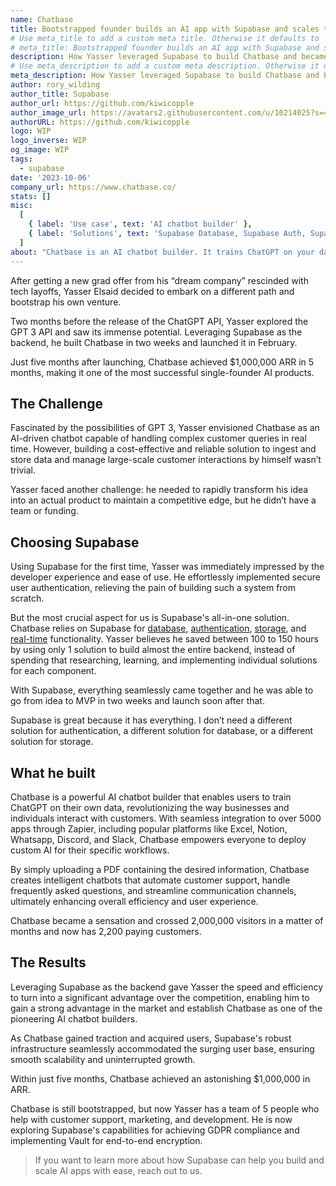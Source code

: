 ```yaml
---
name: Chatbase
title: Bootstrapped founder builds an AI app with Supabase and scales to $1M in 5 months
# Use meta_title to add a custom meta title. Otherwise it defaults to '{name} | Supabase Customer Stories':
# meta_title: Bootstrapped founder builds an AI app with Supabase and scales to $1M in 5 months
description: How Yasser leveraged Supabase to build Chatbase and became one of the most successful single-founder AI products.
# Use meta_description to add a custom meta description. Otherwise it defaults to {description}:
meta_description: How Yasser leveraged Supabase to build Chatbase and became one of the most successful single-founder AI products.
author: rory_wilding
author_title: Supabase
author_url: https://github.com/kiwicopple
author_image_url: https://avatars2.githubusercontent.com/u/10214025?s=400&u=c6775be2ae667e2acae3ccd347fed62bb3f5b3e7&v=4
authorURL: https://github.com/kiwicopple
logo: WIP
logo_inverse: WIP
og_image: WIP
tags:
  - supabase
date: '2023-10-06'
company_url: https://www.chatbase.co/
stats: []
misc:
  [
    { label: 'Use case', text: 'AI chatbot builder' },
    { label: 'Solutions', text: 'Supabase Database, Supabase Auth, Supabase Storage, Supabase Realtime' },
  ]
about: "Chatbase is an AI chatbot builder. It trains ChatGPT on your data and lets you add a chat widget to your website. Just upload a document or add a link to your website and get a chatbot that can answer any question about their content."
---
```


After getting a new grad offer from his “dream company” rescinded with tech layoffs, Yasser Elsaid decided to embark on a different path and bootstrap his own venture.

Two months before the release of the ChatGPT API, Yasser explored the GPT 3 API and saw its immense potential. Leveraging Supabase as the backend, he built Chatbase in two weeks and launched it in February.

Just five months after launching, Chatbase achieved $1,000,000 ARR in 5 months, making it one of the most successful single-founder AI products.

## The Challenge

Fascinated by the possibilities of GPT 3, Yasser envisioned Chatbase as an AI-driven chatbot capable of handling complex customer queries in real time. However, building a cost-effective and reliable solution to ingest and store data and manage large-scale customer interactions by himself wasn’t trivial.

Yasser faced another challenge: he needed to rapidly transform his idea into an actual product to maintain a competitive edge, but he didn’t have a team or funding.

## Choosing Supabase

Using Supabase for the first time, Yasser was immediately impressed by the developer experience and ease of use. He effortlessly implemented secure user authentication, relieving the pain of building such a system from scratch.

But the most crucial aspect for us is Supabase's all-in-one solution. Chatbase relies on Supabase for [database](https://supabase.com/database), [authentication](https://supabase.com/auth), [storage](https://supabase.com/storage), and [real-time](https://supabase.com/realtime) functionality. Yasser believes he saved between 100 to 150 hours by using only 1 solution to build almost the entire backend, instead of spending that researching, learning, and implementing individual solutions for each component.

With Supabase, everything seamlessly came together and he was able to go from idea to MVP in two weeks and launch soon after that.

<Quote img="yasser-elsaid-chatbase.jpeg" caption="Yasser Elsaid, Founder of Chatbase.">
  <p>
    Supabase is great because it has everything. I don’t need a different solution for authentication, a different solution for database, or a different solution for storage.
  </p>
</Quote>

## What he built

Chatbase is a powerful AI chatbot builder that enables users to train ChatGPT on their own data, revolutionizing the way businesses and individuals interact with customers. With seamless integration to over 5000 apps through Zapier, including popular platforms like Excel, Notion, Whatsapp, Discord, and Slack, Chatbase empowers everyone to deploy custom AI for their specific workflows.

By simply uploading a PDF containing the desired information, Chatbase creates intelligent chatbots that automate customer support, handle frequently asked questions, and streamline communication channels, ultimately enhancing overall efficiency and user experience.

Chatbase became a sensation and crossed 2,000,000 visitors in a matter of months and now has 2,200 paying customers.

## The Results

Leveraging Supabase as the backend gave Yasser the speed and efficiency to turn into a significant advantage over the competition, enabling him to gain a strong advantage in the market and establish Chatbase as one of the pioneering AI chatbot builders.

As Chatbase gained traction and acquired users, Supabase's robust infrastructure seamlessly accommodated the surging user base, ensuring smooth scalability and uninterrupted growth.

Within just five months, Chatbase achieved an astonishing $1,000,000 in ARR.

Chatbase is still bootstrapped, but now Yasser has a team of 5 people who help with customer support, marketing, and development. He is now exploring Supabase's capabilities for achieving GDPR compliance and implementing Vault for end-to-end encryption.

> If you want to learn more about how Supabase can help you build and scale AI apps with ease, reach out to us.

